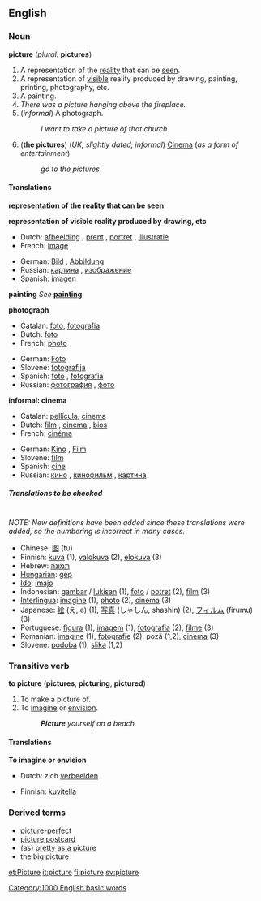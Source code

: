 ==English==

{{rank|watch|equal|afternoon|868|picture|study|father\'s|killed}}

===Noun===
'''picture''' (''plural:'' '''pictures''')

#A representation of the [[reality]] that can be [[see]]n.<!--what does this mean? Clarify this definition-->
#A representation of [[visible]] reality produced by drawing, painting, printing, photography, etc.
#A painting.
#''There was a picture hanging above the fireplace.''
#(''informal'') A photograph.
#:''I want to take a picture of that church.''
#('''the pictures''') (''UK, slightly dated, informal'') [[Cinema]] (''as a form of entertainment'')
#:''go to the pictures''

====Translations====

'''representation of the reality that can be seen'''
{{top}}
{{mid}}
{{bottom}}

'''representation of visible reality produced by drawing, etc'''
{{top}}
*Dutch: [[afbeelding]] {{f}}, [[prent]] {{f}}, [[portret]] {{n}}, [[illustratie]] {{f}}
*French: [[image#French|image]] {{f}}
{{mid}}
*German: [[Bild]] {{n}}, [[Abbildung]] {{f}}
*Russian: [[картина]] {{f}}, [[изображение]] {{n}}
*Spanish: [[imagen]] {{f}}
{{bottom}}

'''painting'''
''See'' '''[[painting]]'''

'''photograph'''
<!--Note: include INFORMAL translations in this table, where these exist-->
{{top}}
*Catalan: [[foto]], [[fotografia]] {{f}}
*Dutch: [[foto#Dutch|foto]] {{m}}
*French: [[photo#French|photo]] {{f}}
{{mid}}
*German: [[Foto#German|Foto]] {{n}}
*Slovene: [[fotografija]] {{f}} 
*Spanish: [[foto#Spanish|foto]] {{f}}, [[fotografia]] {{f}} 
*Russian: [[фотография]] {{f}}, [[фото]] {{n}}
{{bottom}}

'''informal: cinema'''
<!--Note: include INFORMAL translations in this table, where these exist-->
{{top}}
*Catalan: [[pellícula]], [[cinema]]
*Dutch: [[film#Dutch|film]] {{m}}, [[cinema]] {{m}}, [[bios]] {{m}}
*French: [[cinéma]] {{m}}
{{mid}}
*German: [[Kino]] {{n}}, [[film#German|Film]] {{m}}
*Slovene: [[film]] {{m}}
*Spanish: [[cine]] {{m}}
*Russian: [[кино]] {{n}}, [[кинофильм]] {{m}}, [[картина]] {{f}}
{{bottom}}

=====Translations to be checked=====
<!--Remove this section once all of the translations below have been moved into the tables above.-->
{{checktrans}}<br>''NOTE: New definitions have been added since these translations were added, so the numbering is incorrect in many cases.''

*Chinese: [[图]] (tu)
*Finnish: [[kuva]] (1), [[valokuva]] (2), [[elokuva]] (3)
*Hebrew: [[תמונה]] {{f}}
*[[Hungarian]]: [[gép]]
*[[Ido]]: [[imajo]]
*Indonesian: [[gambar]] / [[lukis|lukisan]] (1), [[foto]] / [[potret]] (2), [[film]] (3)
*[[Interlingua]]: [[imagine]] (1), [[photo]] (2), [[cinema]] (3)
*Japanese: [[絵]] (え, e) (1), [[写真]] (しゃしん, shashin) (2), [[フィルム]] (firumu) (3)
*Portuguese: [[figura]] {{f}} (1), [[imagem]] {{f}} (1), [[fotografia]] {{f}} (2), [[filme]] {{m}} (3)
*Romanian: [[imagine]] {{n}} (1), [[fotografie]] {{f}} (2), poză {{f}} (1,2), [[cinema]] {{n}} (3)
*Slovene: [[podoba]] {{f}} (1), [[slika]] {{f}} (1,2)

===Transitive verb===
'''to picture''' ('''pictures''', '''picturing''', '''pictured''')

#To make a picture of.<!--clarify this definition-->
#To [[imagine]] or [[envision]].
#:'''''Picture''' yourself on a beach.''

====Translations====
'''To imagine or envision'''
*Dutch: zich [[verbeelden]]

{{checktrans}}
*Finnish: [[kuvitella]]

===Derived terms===
*[[picture-perfect]]
*[[picture postcard]]
*(as) [[pretty as a picture]]
*the big picture

{{rfc}}

[[Category:1000 English basic words]]

[[et:Picture]]
[[it:picture]]
[[fi:picture]]
[[sv:picture]]